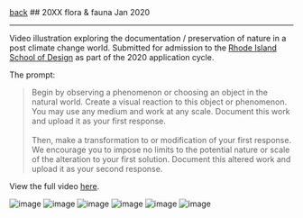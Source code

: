 <div className="heading">
  <a className="back" href="/">back</a>
  ## 20XX flora & fauna
  <span>Jan 2020</span>
</div>

<hr />

Video illustration exploring the documentation / preservation of nature in a post climate change world. Submitted for admission to the [Rhode Island School of Design](https://risd.edu) as part of the 2020 application cycle.

The prompt:

> Begin by observing a phenomenon or choosing an object in the natural world. Create a visual reaction to this object or phenomenon. You may use any medium and work at any scale. Document this work and upload it as your first response. <br/><br/> Then, make a transformation to or modification of your first response. We encourage you to impose no limits to the potential nature or scale of the alteration to your first solution. Document this altered work and upload it as your second response.

View the full video [here](https://vimeo.com/387245848).

![image](https://yihui-work.s3.us-east-2.amazonaws.com/20XX_main.gif)
![image](https://yihui-work.s3.us-east-2.amazonaws.com/20XX_canned_leaf.webp)
![image](https://yihui-work.s3.us-east-2.amazonaws.com/20XX_canned_plants.webp)
![image](https://yihui-work.s3.us-east-2.amazonaws.com/20XX_identify.webp)
![image](https://yihui-work.s3.us-east-2.amazonaws.com/20XX_record.webp)
![image](https://yihui-work.s3.us-east-2.amazonaws.com/20XX_transcribe.webp)
